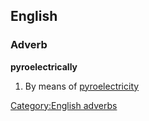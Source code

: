 ==English==

===Adverb===
'''pyroelectrically'''

# By means of [[pyroelectricity]]

[[Category:English adverbs]]